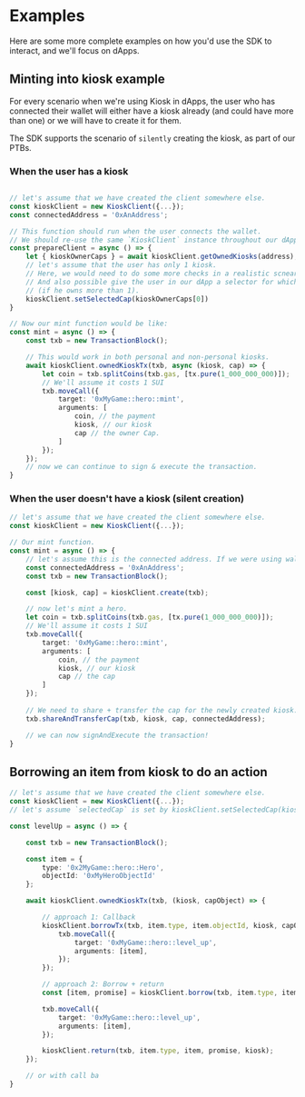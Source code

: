 # Examples

Here are some more complete examples on how you'd use the SDK to interact, and we'll focus on dApps.

## Minting into kiosk example

For every scenario when we're using Kiosk in dApps, the user who has connected their wallet will either have a kiosk already (and could have more than one)
or we will have to create it for them.

The SDK supports the scenario of `silently` creating the kiosk, as part of our PTBs.


### When the user has a kiosk

```typescript

// let's assume that we have created the client somewhere else.
const kioskClient = new KioskClient({...});
const connectedAddress = '0xAnAddress';

// This function should run when the user connects the wallet. 
// We should re-use the same `KioskClient` instance throughout our dApp.
const prepareClient = async () => {
    let { kioskOwnerCaps } = await kioskClient.getOwnedKiosks(address);
    // let's assume that the user has only 1 kiosk.
    // Here, we would need to do some more checks in a realistic scneario. 
    // And also possible give the user in our dApp a selector for which kiosk he wants to interact with
    // (if he owns more than 1).
    kioskClient.setSelectedCap(kioskOwnerCaps[0])
}

// Now our mint function would be like:
const mint = async () => {
    const txb = new TransactionBlock();

    // This would work in both personal and non-personal kiosks.
    await kioskClient.ownedKioskTx(txb, async (kiosk, cap) => {
        let coin = txb.splitCoins(txb.gas, [tx.pure(1_000_000_000)]);
        // We'll assume it costs 1 SUI
        txb.moveCall({
            target: '0xMyGame::hero::mint',
            arguments: [
                coin, // the payment
                kiosk, // our kiosk
                cap // the owner Cap.
            ]
        });
    });
    // now we can continue to sign & execute the transaction.
}
```

### When the user doesn't have a kiosk (silent creation)

```typescript
// let's assume that we have created the client somewhere else.
const kioskClient = new KioskClient({...});

// Our mint function.
const mint = async () => {
    // let's assume this is the connected address. If we were using wallet-kit, that would be `currentAccount?.address`.
    const connectedAddress = '0xAnAddress';
    const txb = new TransactionBlock();

    const [kiosk, cap] = kioskClient.create(txb);

    // now let's mint a hero.
    let coin = txb.splitCoins(txb.gas, [tx.pure(1_000_000_000)]);
    // We'll assume it costs 1 SUI
    txb.moveCall({
        target: '0xMyGame::hero::mint',
        arguments: [
            coin, // the payment
            kiosk, // our kiosk
            cap // the cap
        ]
    });
    
    // We need to share + transfer the cap for the newly created kiosk.
    txb.shareAndTransferCap(txb, kiosk, cap, connectedAddress);

    // we can now signAndExecute the transaction!
}
```



## Borrowing an item from kiosk to do an action


```typescript
// let's assume that we have created the client somewhere else.
const kioskClient = new KioskClient({...});
// let's assume `selectedCap` is set by kioskClient.setSelectedCap(kioskOwnerCaps), similar to first example.

const levelUp = async () => {

    const txb = new TransactionBlock();

    const item = {
        type: '0x2MyGame::hero::Hero',
        objectId: '0xMyHeroObjectId'
    };

    await kioskClient.ownedKioskTx(txb, (kiosk, capObject) => {

        // approach 1: Callback
        kioskClient.borrowTx(txb, item.type, item.objectId, kiosk, capObject, (item) => {
            txb.moveCall({
                target: '0xMyGame::hero::level_up',
                arguments: [item],
            });
        });

        // approach 2: Borrow + return
        const [item, promise] = kioskClient.borrow(txb, item.type, item.objectId, kiosk, capObject);

        txb.moveCall({
            target: '0xMyGame::hero::level_up',
            arguments: [item],
        });

        kioskClient.return(txb, item.type, item, promise, kiosk);
    });

    // or with call ba
}
```
